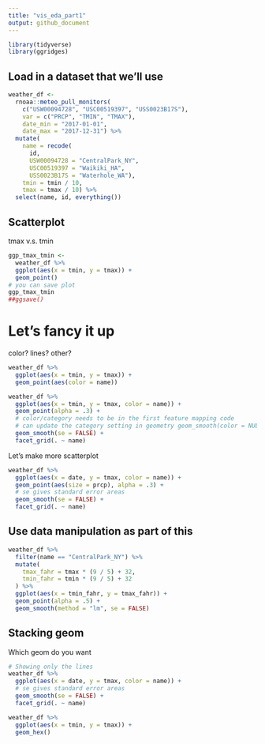 ```yaml
---
title: "vis_eda_part1"
output: github_document
---
```


```r
library(tidyverse)
library(ggridges)
```

## Load in a dataset that we'll use

```r
weather_df <- 
  rnoaa::meteo_pull_monitors(
    c("USW00094728", "USC00519397", "USS0023B17S"),
    var = c("PRCP", "TMIN", "TMAX"), 
    date_min = "2017-01-01",
    date_max = "2017-12-31") %>%
  mutate(
    name = recode(
      id, 
      USW00094728 = "CentralPark_NY", 
      USC00519397 = "Waikiki_HA",
      USS0023B17S = "Waterhole_WA"),
    tmin = tmin / 10,
    tmax = tmax / 10) %>%
  select(name, id, everything())
```

## Scatterplot

tmax v.s. tmin

```r
ggp_tmax_tmin <-
  weather_df %>%
  ggplot(aes(x = tmin, y = tmax)) +
  geom_point()
# you can save plot
ggp_tmax_tmin
##ggsave()
```

# Let's fancy it up

color? lines? other?

```r
weather_df %>%
  ggplot(aes(x = tmin, y = tmax)) +
  geom_point(aes(color = name))
```

```r
weather_df %>%
  ggplot(aes(x = tmin, y = tmax, color = name)) +
  geom_point(alpha = .3) +
  # color/category needs to be in the first feature mapping code
  # can update the category setting in geometry geom_smooth(color = NULL, se = FALSE)
  geom_smooth(se = FALSE) +
  facet_grid(. ~ name)
```
Let's make more scatterplot
```r
weather_df %>%
  ggplot(aes(x = date, y = tmax, color = name)) +
  geom_point(aes(size = prcp), alpha = .3) +
  # se gives standard error areas
  geom_smooth(se = FALSE) +
  facet_grid(. ~ name)

```
## Use data manipulation as part of this

```r
weather_df %>%
  filter(name == "CentralPark_NY") %>%
  mutate(
    tmax_fahr = tmax * (9 / 5) + 32,
    tmin_fahr = tmin * (9 / 5) + 32
  ) %>%
  ggplot(aes(x = tmin_fahr, y = tmax_fahr)) +
  geom_point(alpha = .5) + 
  geom_smooth(method = "lm", se = FALSE)
```
## Stacking geom

Which geom do you want

```r
# Showing only the lines
weather_df %>%
  ggplot(aes(x = date, y = tmax, color = name)) +
  # se gives standard error areas
  geom_smooth(se = FALSE) +
  facet_grid(. ~ name)
```
```r
weather_df %>%
  ggplot(aes(x = tmin, y = tmax)) +
  geom_hex()
```




